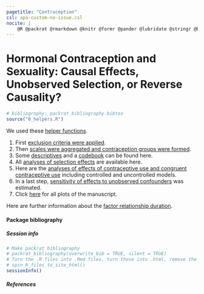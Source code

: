 ```yaml
---
pagetitle: "Contraception"
csl: apa-custom-no-issue.csl
nocite: |
    @R @packrat @rmarkdown @knitr @formr @pander @lubridate @stringr @broom @effects @ggplot2 @tidyr @svglite @dplyr @reshape2 @lmerTest @devtools @formatR @lazyeval @scales @car @xlsx @lme4
---
```


# Hormonal Contraception and Sexuality: Causal Effects, Unobserved Selection, or Reverse Causality? {.tabset .tabset-sticky}

```r
# bibliography: packrat_bibliography.bibtex
source("0_helpers.R")
```

We used these [helper functions](0_helpers.R).

1. First [exclusion criteria were applied](1_exclusion.html).
2. Then [scales were aggregated and contraception groups were formed](2_datawrangling.html).
3. Some [descriptives](3_descriptives.html) and a [codebook](4_codebook.html) can be found here.
4. All [analyses of selection effects](5_analyses_selection.html) are available here.
5. Here are the [analyses of effects of contraceptive use and congruent contraceptive use](6_analyses_effects.html) including controlled and uncontrolled models.
6. In a last step, [sensitivity of effects to unobserved confounders](7_analyses_sensitivity.html) was estimated.
7. Click [here](8_plots.html) for all plots of the manuscript.

Here are further information about the [factor relationship duration](99_relationship_duration.html).

#### Package bibliography {.tabset .tabset-sticky}

##### Session info
```r
# Make packrat bibliography
# packrat_bibliography(overwrite_bib = TRUE, silent = TRUE)
# Turn the .R files into .Rmd files, turn those into .html, remove the .Rmd files
# spin_R_files_to_site_html()
sessionInfo()
```

##### References {.active}
